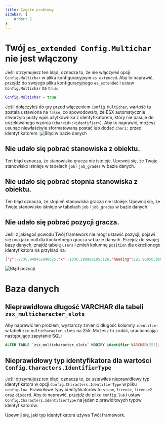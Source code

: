 ```yaml
---
title: Częste problemy
sidebar: {
    order: 2
}
---
```



# Twój `es_extended Config.Multichar` nie jest włączony

Jeśli otrzymujesz ten błąd, oznacza to, że nie włączyłeś opcji `Config.Multichar` w pliku konfiguracyjnym `es_extended`. Aby to naprawić, przejdź do swojego pliku konfiguracyjnego `es_extended` i ustaw `Config.Multichar` na `true`.

```lua
Config.Multichar = true
```

Jeśli dołączyłeś do gry przed włączeniem `Config.Multichar`, wartość ta została ustawiona na `false`, co spowodowało, że ESX automatycznie stworzyło pusty wpis użytkownika z identyfikatorem, który nie pasuje do oczekiwanego wzorca (`char<id>:<identifier>`). Aby to naprawić, możesz usunąć niewłaściwie sformatowaną postać lub dodać `char1:` przed identyfikatorem.
![Błąd w bazie danych](../../../../assets/multicharacter/databaseerror.png)

## Nie udało się pobrać stanowiska z obiektu.

Ten błąd oznacza, że stanowisko gracza nie istnieje. Upewnij się, że Twoje stanowisko istnieje w tabelach `job` i `job_grades` w bazie danych.

## Nie udało się pobrać stopnia stanowiska z obiektu.

Ten błąd oznacza, że stopień stanowiska gracza nie istnieje. Upewnij się, że Twoje stanowisko istnieje w tabelach `job` i `job_grades` w bazie danych.

## Nie udało się pobrać pozycji gracza.

Jeśli z jakiegoś powodu Twój framework nie mógł ustawić pozycji, pojawi się ona jako null dla konkretnego gracza w bazie danych. Przejdź do swojej bazy danych, znajdź tabelę `users` i zmień kolumnę `position` dla określonego identyfikatora na przykład na:

```json
{"y":-2736.949462890625,"x":-1036.2989501953126,"heading":291.968505859375,"z":20.1640625}
```

![Błąd pozycji](../../../../assets/multicharacter/positionerror.png)

# Baza danych

## Nieprawidłowa długość VARCHAR dla tabeli `zsx_multicharacter_slots`

Aby naprawić ten problem, wystarczy zmienić długość kolumny `identifier` w tabeli `zsx_multicharacter_slots` na 255. Możesz to zrobić, uruchamiając następujące zapytanie SQL:

```sql
ALTER TABLE `zsx_multicharacter_slots` MODIFY identifier VARCHAR(255);
```

## Nieprawidłowy typ identyfikatora dla wartości `Config.Characters.IdentifierType`

Jeśli otrzymujesz ten błąd, oznacza to, że ustawiłeś nieprawidłowy typ identyfikatora w opcji `Config.Characters.IdentifierType` w pliku `config.lua`. Prawidłowe typy identyfikatorów to `steam`, `license`, `license2` oraz `discord`. Aby to naprawić, przejdź do pliku `config.lua` i ustaw `Config.Characters.IdentifierType` na jeden z prawidłowych typów identyfikatorów.

Upewnij się, jaki typ identyfikatora używa Twój framework.

<Tabs>
  <TabItem label="ESX">
    <Code wrap code='-- DUMP Z pliku es_extended/server/functions.lua
function ESX.GetIdentifier(playerId)
    local fxDk = GetConvarInt("sv_fxdkMode", 0)
    if fxDk == 1 then
        return "ESX-DEBUG-LICENCE"
    end

    local identifier = GetPlayerIdentifierByType(playerId, "license") -- tutaj używasz typu identyfikatora
    return identifier and identifier:gsub("license:", "")
end' label = "es_extended/server/functions.lua" mark ="license" lang="lua" >

</Code>
  </TabItem>
  <TabItem label="QB">
    <Code wrap code="-- DUMP Z pliku qb-core/server/functions.lua
function QBCore.Functions.SetPlayerBucket(source, bucket)
    if source and bucket then
        local plicense = QBCore.Functions.GetIdentifier(source, 'license') -- tutaj używasz typu identyfikatora
        Player(source).state:set('instance', bucket, true)
        SetPlayerRoutingBucket(source, bucket)
        QBCore.Player_Buckets[plicense] = { id = source, bucket = bucket }
        return true
    else
        return false
    end
end" label = "qb-core/server/functions.lua" mark ="'license'" lang="lua" >

</Code>

  </TabItem>
</Tabs>